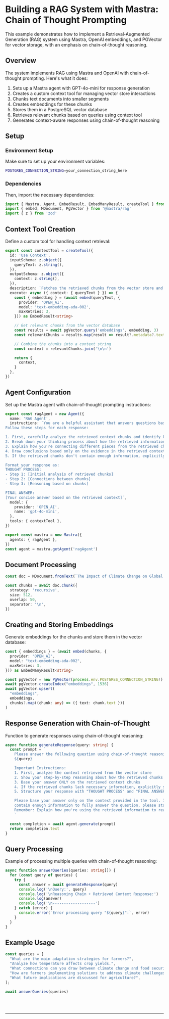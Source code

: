
# Building a RAG System with Mastra: Chain of Thought Prompting

This example demonstrates how to implement a Retrieval-Augmented Generation (RAG) system using Mastra, OpenAI embeddings, and PGVector for vector storage, with an emphasis on chain-of-thought reasoning.

## Overview

The system implements RAG using Mastra and OpenAI with chain-of-thought prompting. Here's what it does:
1. Sets up a Mastra agent with GPT-4o-mini for response generation
2. Creates a custom context tool for managing vector store interactions
3. Chunks text documents into smaller segments
4. Creates embeddings for these chunks
5. Stores them in a PostgreSQL vector database
6. Retrieves relevant chunks based on queries using context tool
7. Generates context-aware responses using chain-of-thought reasoning

## Setup 

### Environment Setup

Make sure to set up your environment variables:

```bash
POSTGRES_CONNECTION_STRING=your_connection_string_here
```

### Dependencies

Then, import the necessary dependencies:

```typescript copy
import { Mastra, Agent, EmbedResult, EmbedManyResult, createTool } from '@mastra/core'
import { embed, MDocument, PgVector } from '@mastra/rag'
import { z } from 'zod'
```

## Context Tool Creation

Define a custom tool for handling context retrieval:
```typescript copy
export const contextTool = createTool({
  id: 'Use Context',
  inputSchema: z.object({
    queryText: z.string(),
  }),
  outputSchema: z.object({
    context: z.string(),
  }),
  description: `Fetches the retrieved chunks from the vector store and combines them into a single context string`,
  execute: async ({ context: { queryText } }) => {
    const { embedding } = (await embed(queryText, {
      provider: 'OPEN_AI',
      model: 'text-embedding-ada-002',
      maxRetries: 3,
    })) as EmbedResult<string>

    // Get relevant chunks from the vector database
    const results = await pgVector.query('embeddings', embedding, 3)
    const relevantChunks = results.map(result => result?.metadata?.text)

    // Combine the chunks into a context string
    const context = relevantChunks.join('\n\n')

    return {
      context,
    }
  },
})
```

## Agent Configuration

Set up the Mastra agent with chain-of-thought prompting instructions:

```typescript copy
export const ragAgent = new Agent({
  name: 'RAG Agent',
  instructions: `You are a helpful assistant that answers questions based on the provided context.
Follow these steps for each response:

1. First, carefully analyze the retrieved context chunks and identify key information.
2. Break down your thinking process about how the retrieved information relates to the query.
3. Explain how you're connecting different pieces from the retrieved chunks.
4. Draw conclusions based only on the evidence in the retrieved context.
5. If the retrieved chunks don't contain enough information, explicitly state what's missing.

Format your response as:
THOUGHT PROCESS:
- Step 1: [Initial analysis of retrieved chunks]
- Step 2: [Connections between chunks]
- Step 3: [Reasoning based on chunks]

FINAL ANSWER:
[Your concise answer based on the retrieved context]`,
  model: {
    provider: 'OPEN_AI',
    name: 'gpt-4o-mini',
  },
  tools: { contextTool },
})

export const mastra = new Mastra({
  agents: { ragAgent },
})
const agent = mastra.getAgent('ragAgent')
```

## Document Processing

```typescript copy
const doc = MDocument.fromText(`The Impact of Climate Change on Global Agriculture...`) // Your text here

const chunks = await doc.chunk({
  strategy: 'recursive',
  size: 512,
  overlap: 50,
  separator: '\n',
})
```

## Creating and Storing Embeddings

Generate embeddings for the chunks and store them in the vector database:

```typescript copy
const { embeddings } = (await embed(chunks, {
  provider: "OPEN_AI",
  model: "text-embedding-ada-002",
  maxRetries: 3,
})) as EmbedManyResult<string>

const pgVector = new PgVector(process.env.POSTGRES_CONNECTION_STRING!)
await pgVector.createIndex("embeddings", 1536)
await pgVector.upsert(
  "embeddings",
  embeddings,
  chunks?.map((chunk: any) => ({ text: chunk.text }))
)
```

## Response Generation with Chain-of-Thought

Function to generate responses using chain-of-thought reasoning:

```typescript copy
async function generateResponse(query: string) {
  const prompt = `
    Please answer the following question using chain-of-thought reasoning:
    ${query}

    Important Instructions:
    1. First, analyze the context retrieved from the vector store
    2. Show your step-by-step reasoning about how the retrieved chunks help answer the query
    3. Base your answer ONLY on the retrieved context chunks
    4. If the retrieved chunks lack necessary information, explicitly state that
    5. Structure your response with "THOUGHT PROCESS" and "FINAL ANSWER" sections

    Please base your answer only on the context provided in the tool. If the context doesn't 
    contain enough information to fully answer the question, please state that explicitly.
    Remember: Explain how you're using the retrieved information to reach your conclusions.
    `

  const completion = await agent.generate(prompt)
  return completion.text
}
```

## Query Processing

Example of processing multiple queries with chain-of-thought reasoning:

```typescript copy
async function answerQueries(queries: string[]) {
  for (const query of queries) {
    try {
      const answer = await generateResponse(query)
      console.log('\nQuery:', query)
      console.log('\nReasoning Chain + Retrieved Context Response:')
      console.log(answer)
      console.log('\n-------------------')
    } catch (error) {
      console.error(`Error processing query "${query}":`, error)
    }
  }
}
```

## Example Usage

```typescript copy
const queries = [
  "What are the main adaptation strategies for farmers?",
  "Analyze how temperature affects crop yields.",
  "What connections can you draw between climate change and food security?",
  "How are farmers implementing solutions to address climate challenges?",
  "What future implications are discussed for agriculture?",
];

await answerQueries(queries)
```

<br />
<br />
<hr className="dark:border-[#404040] border-gray-300" />
<br />
<br />
<GithubLink link={'https://github.com/mastra-ai/mastra/blob/main/examples/basics/rag/cot-rag.ts'} />